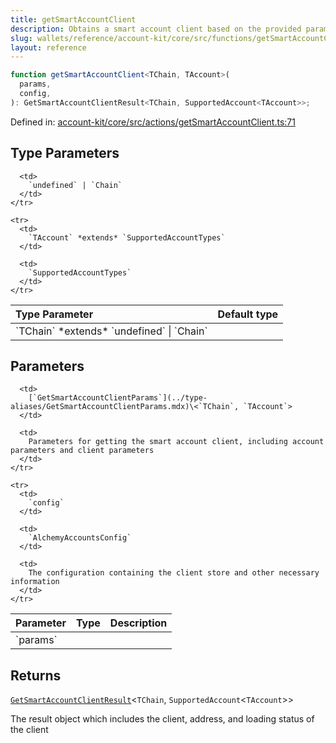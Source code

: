 ```yaml
---
title: getSmartAccountClient
description: Obtains a smart account client based on the provided parameters and configuration. Supports creating any of the SupportAccountTypes in Account Kit. If the signer is not connected, or an account is already being intializes, this results in a loading state.
slug: wallets/reference/account-kit/core/src/functions/getSmartAccountClient
layout: reference
---
```


```ts
function getSmartAccountClient<TChain, TAccount>(
  params,
  config,
): GetSmartAccountClientResult<TChain, SupportedAccount<TAccount>>;
```

Defined in: [account-kit/core/src/actions/getSmartAccountClient.ts:71](https://github.com/alchemyplatform/aa-sdk/blob/da19afd63b0ba06a4de95b0d2d7871f64d546304/account-kit/core/src/actions/getSmartAccountClient.ts#L71)

## Type Parameters

<table>
  <thead>
    <tr>
      <th align="left">Type Parameter</th>
      <th align="left">Default type</th>
    </tr>
  </thead>

  <tbody>
    <tr>
      <td>
        `TChain` *extends* `undefined` | `Chain`
      </td>

      <td>
        `undefined` | `Chain`
      </td>
    </tr>

    <tr>
      <td>
        `TAccount` *extends* `SupportedAccountTypes`
      </td>

      <td>
        `SupportedAccountTypes`
      </td>
    </tr>

  </tbody>
</table>

## Parameters

<table>
  <thead>
    <tr>
      <th align="left">Parameter</th>
      <th align="left">Type</th>
      <th align="left">Description</th>
    </tr>
  </thead>

  <tbody>
    <tr>
      <td>
        `params`
      </td>

      <td>
        [`GetSmartAccountClientParams`](../type-aliases/GetSmartAccountClientParams.mdx)\<`TChain`, `TAccount`>
      </td>

      <td>
        Parameters for getting the smart account client, including account parameters and client parameters
      </td>
    </tr>

    <tr>
      <td>
        `config`
      </td>

      <td>
        `AlchemyAccountsConfig`
      </td>

      <td>
        The configuration containing the client store and other necessary information
      </td>
    </tr>

  </tbody>
</table>

## Returns

[`GetSmartAccountClientResult`](../type-aliases/GetSmartAccountClientResult.mdx)\<`TChain`, `SupportedAccount`\<`TAccount`>>

The result object which includes the client, address, and loading status of the client
